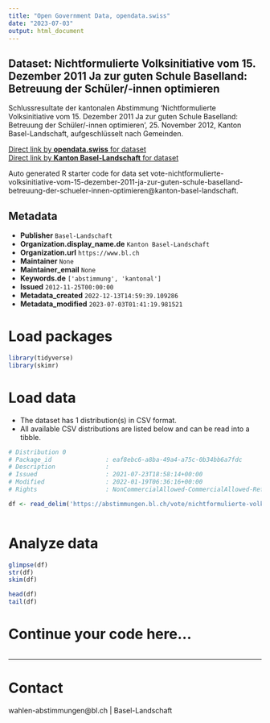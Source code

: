 ```yaml
---
title: "Open Government Data, opendata.swiss"
date: "2023-07-03"
output: html_document
---
```


## Dataset: Nichtformulierte Volksinitiative vom 15. Dezember 2011 Ja zur guten Schule Baselland: Betreuung der Schüler/-innen optimieren

Schlussresultate der kantonalen Abstimmung 'Nichtformulierte Volksinitiative vom 15. Dezember 2011 Ja zur guten Schule Baselland: Betreuung der Schüler/-innen optimieren', 25. November 2012, Kanton Basel-Landschaft, aufgeschlüsselt nach Gemeinden.

[Direct link by **opendata.swiss** for dataset](https://opendata.swiss/de/dataset/nichtformulierte-volksinitiative-vom-15-dezember-2011-ja-zur-guten-schule-baselland-betreuung-d)<br>
[Direct link by **Kanton Basel-Landschaft** for dataset](https://abstimmungen.bl.ch/vote/nichtformulierte-volksinitiative-vom-15-dezember-2011-ja-zur-guten-schule-baselland-betreuung-der-schueler-innen-optimieren/data)

Auto generated R starter code for data set vote-nichtformulierte-volksinitiative-vom-15-dezember-2011-ja-zur-guten-schule-baselland-betreuung-der-schueler-innen-optimieren@kanton-basel-landschaft.

## Metadata

- **Publisher** `Basel-Landschaft`
- **Organization.display_name.de** `Kanton Basel-Landschaft`
- **Organization.url** `https://www.bl.ch`
- **Maintainer** `None`
- **Maintainer_email** `None`
- **Keywords.de** `['abstimmung', 'kantonal']`
- **Issued** `2012-11-25T00:00:00`
- **Metadata_created** `2022-12-13T14:59:39.109286`
- **Metadata_modified** `2023-07-03T01:41:19.981521`


# Load packages

```r

library(tidyverse)
library(skimr)

```

# Load data

-   The dataset has 1 distribution(s) in CSV format.
-   All available CSV distributions are listed below and can be read into a tibble.

```r

# Distribution 0
# Package_id               : eaf8ebc6-a8ba-49a4-a75c-0b34bb6a7fdc
# Description              : 
# Issued                   : 2021-07-23T18:58:14+00:00
# Modified                 : 2022-01-19T06:36:16+00:00
# Rights                   : NonCommercialAllowed-CommercialAllowed-ReferenceRequired

df <- read_delim('https://abstimmungen.bl.ch/vote/nichtformulierte-volksinitiative-vom-15-dezember-2011-ja-zur-guten-schule-baselland-betreuung-der-schueler-innen-optimieren/data-csv')



```

# Analyze data

```r

glimpse(df)
str(df)
skim(df)

head(df)
tail(df)

```

# Continue your code here...

```r

```

------------------------------------------------------------------------

# Contact

wahlen-abstimmungen@bl.ch | Basel-Landschaft
